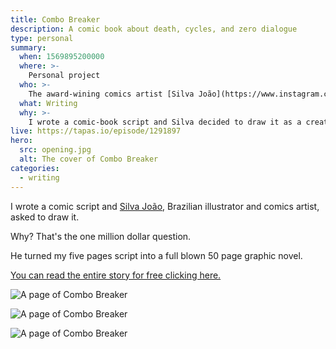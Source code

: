 ```yaml
---
title: Combo Breaker
description: A comic book about death, cycles, and zero dialogue
type: personal
summary:
  when: 1569895200000
  where: >-
    Personal project
  who: >-
    The award-wining comics artist [Silva João](https://www.instagram.com/silvazuao/) and I
  what: Writing
  why: >-
    I wrote a comic-book script and Silva decided to draw it as a creative exercise. It was Silva's first published work and the start of his award-winning career.
live: https://tapas.io/episode/1291897
hero:
  src: opening.jpg
  alt: The cover of Combo Breaker
categories: 
  - writing
---
```


I wrote a comic script and [Silva João](https://www.facebook.com/silvazuao/), Brazilian illustrator and comics artist, asked to draw it.

Why? That's the one million dollar question.

He turned my five pages script into a full blown 50 page graphic novel.

[You can read the entire story for free clicking here.](https://tapas.io/episode/1291897)



![A page of Combo Breaker](./combo-1.jpg)

![A page of Combo Breaker](./combo-2.jpg)

![A page of Combo Breaker](./combo-3.jpg)
